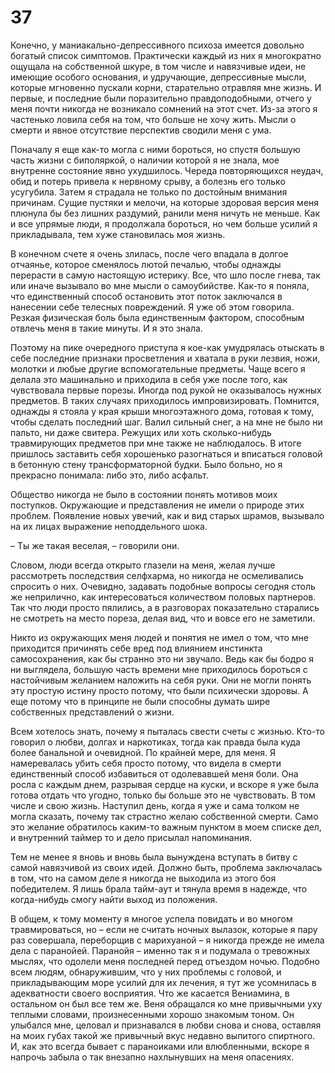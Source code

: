 # 37 {-}

Конечно, у маниакально-депрессивного психоза имеется довольно богатый список симптомов. Практически каждый из них я многократно ощущала на собственной шкуре, в том числе и навязчивые идеи, не имеющие особого основания, и удручающие, депрессивные мысли, которые мгновенно пускали корни, старательно отравляя мне жизнь. И первые, и последние были поразительно правдоподобными, отчего у меня почти никогда не возникало сомнений на этот счет. Из-за этого я частенько ловила себя на том, что больше не хочу жить. Мысли о смерти и явное отсутствие перспектив сводили меня с ума. 

Поначалу я еще как-то могла с ними бороться, но спустя большую часть жизни с биполяркой, о наличии которой я не знала, мое внутренне состояние явно ухудшилось. Череда повторяющихся неудач, обид и потерь привела к нервному срыву, а болезнь его только усугубила. Затем я страдала не только по достойным внимания причинам. Сущие пустяки и мелочи, на которые здоровая версия меня плюнула бы без лишних раздумий, ранили меня ничуть не меньше. Как и все упрямые люди, я продолжала бороться, но чем больше усилий я прикладывала, тем хуже становилась моя жизнь. 

В конечном счете я очень злилась, после чего впадала в долгое отчаянье, которое сменялось лютой печалью, чтобы однажды перерасти в самую настоящую истерику. Все, что шло после гнева, так или иначе вызывало во мне мысли о самоубийстве. Как-то я поняла, что единственный способ остановить этот поток заключался в нанесении себе телесных повреждений. Я уже об этом говорила. Резкая физическая боль была единственным фактором, способным отвлечь меня в такие минуты. И я это знала. 

Поэтому на пике очередного приступа я кое-как умудрялась отыскать в себе последние признаки просветления и хватала в руки лезвия, ножи, молотки и любые другие вспомогательные предметы. Чаще всего я делала это машинально и приходила в себя уже после того, как чувствовала первые порезы. Иногда под рукой не оказывалось нужных предметов. В таких случаях приходилось импровизировать. Помнится, однажды я стояла у края крыши многоэтажного дома, готовая к тому, чтобы сделать последний шаг. Валил сильный снег, а на мне не было ни пальто, ни даже свитера. Режущих или хоть сколько-нибудь травмирующих предметов при мне также не наблюдалось. В итоге пришлось заставить себя хорошенько разогнаться и вписаться головой в бетонную стену трансформаторной будки. Было больно, но я прекрасно понимала: либо это, либо асфальт.

Общество никогда не было в состоянии понять мотивов моих поступков. Окружающие и представления не имели о природе этих проблем. Появление новых увечий, как и вид старых шрамов, вызывало на их лицах выражение неподдельного шока. 

– Ты же такая веселая, – говорили они. 

Словом, люди всегда открыто глазели на меня, желая лучше рассмотреть последствия селфхарма, но никогда не осмеливались спросить о них. Очевидно, задавать подобные вопросы сегодня столь же неприлично, как интересоваться количеством половых партнеров. Так что люди просто пялились, а в разговорах показательно старались не смотреть на место пореза, делая вид, что и вовсе его не заметили. 

Никто из окружающих меня людей и понятия не имел о том, что мне приходится причинять себе вред под влиянием инстинкта самосохранения, как бы странно это ни звучало. Ведь как бы бодро я ни выглядела, большую часть времени мне приходилось бороться с настойчивым желанием наложить на себя руки. Они не могли понять эту простую истину просто потому, что были психически здоровы. А еще потому что в принципе не были способны думать шире собственных представлений о жизни.

Всем хотелось знать, почему я пыталась свести счеты с жизнью. Кто-то говорил о любви, долгах и наркотиках, тогда как правда была куда более банальной и очевидной. По крайней мере, для меня. Я намеревалась убить себя просто потому, что видела в смерти единственный способ избавиться от одолевавшей меня боли. Она росла с каждым днем, разрывая сердце на куски, и вскоре я уже была готова отдать что угодно, только бы больше это не чувствовать. В том числе и свою жизнь. Наступил день, когда я уже и сама толком не могла сказать, почему так страстно желаю собственной смерти. Само это желание обратилось каким-то важным пунктом в моем списке дел, и внутренний таймер то и дело присылал напоминания.

Тем не менее я вновь и вновь была вынуждена вступать в битву с самой навязчивой из своих идей. Должно быть, проблема заключалась в том, что на самом деле я никогда не выходила из этого боя победителем. Я лишь брала тайм-аут и тянула время в надежде, что когда-нибудь смогу найти выход из положения. 

В общем, к тому моменту я многое успела повидать и во многом травмироваться, но – если не считать ночных вылазок, которые я пару раз совершала, переборщив с марихуаной – я никогда прежде не имела дела с паранойей. Паранойя – именно так я и подумала о тревожных мыслях, что одолели меня последней перед отъездом ночью. Подобно всем людям, обнаружившим, что у них проблемы с головой, и прикладывающим море усилий для их лечения, я тут же усомнилась в адекватности своего восприятия. Что же касается Вениамина, в остальном он был все тем же. Веня обращался ко мне привычными уху теплыми словами, произнесенными хорошо знакомым тоном. Он улыбался мне, целовал и признавался в любви снова и снова, оставляя на моих губах такой же привычный вкус недавно выпитого спиртного. И, как это всегда бывает с параноиками или влюбленными, вскоре я напрочь забыла о так внезапно нахлынувших на меня опасениях.

